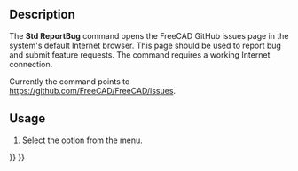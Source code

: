 <languages/>

<div lang="en" dir="ltr" class="mw-content-ltr">
{{Docnav
|[[Std_FreeCADFAQ|FreeCADFAQ]]
|[[Std_About|About]]
|[[Std_Help_Menu|Std Help Menu]]
|IconL=Std_FreeCADFAQ.svg
|IconR=Std_About.svg
|IconC=Freecad.svg
}}
</div>

<div lang="en" dir="ltr" class="mw-content-ltr">
{{GuiCommand
|Name=Std ReportBug
|MenuLocation=Help → Report an issue
|Workbenches=All
|Version=0.20
}}
</div>

<div lang="en" dir="ltr" class="mw-content-ltr">
==Description==
</div>

<div lang="en" dir="ltr" class="mw-content-ltr">
The '''Std ReportBug''' command opens the FreeCAD GitHub issues page in the system's default Internet browser. This page should be used to report bug and submit feature requests. The command requires a working Internet connection.
</div>

<div lang="en" dir="ltr" class="mw-content-ltr">
Currently the command points to [https://github.com/FreeCAD/FreeCAD/issues https://github.com/FreeCAD/FreeCAD/issues].
</div>

<div lang="en" dir="ltr" class="mw-content-ltr">
==Usage==
</div>

<div lang="en" dir="ltr" class="mw-content-ltr">
# Select the {{MenuCommand|Help → [[Image:Std_ReportBug.svg|16px]] Report an issue}} option from the menu.
</div>


<div lang="en" dir="ltr" class="mw-content-ltr">
{{Docnav
|[[Std_FreeCADFAQ|FreeCADFAQ]]
|[[Std_About|About]]
|[[Std_Help_Menu|Std Help Menu]]
|IconL=Std_FreeCADFAQ.svg
|IconR=Std_About.svg
|IconC=Freecad.svg
}}
</div>

{{Std_Base_navi{{#translation:}}}}
{{Userdocnavi{{#translation:}}}}